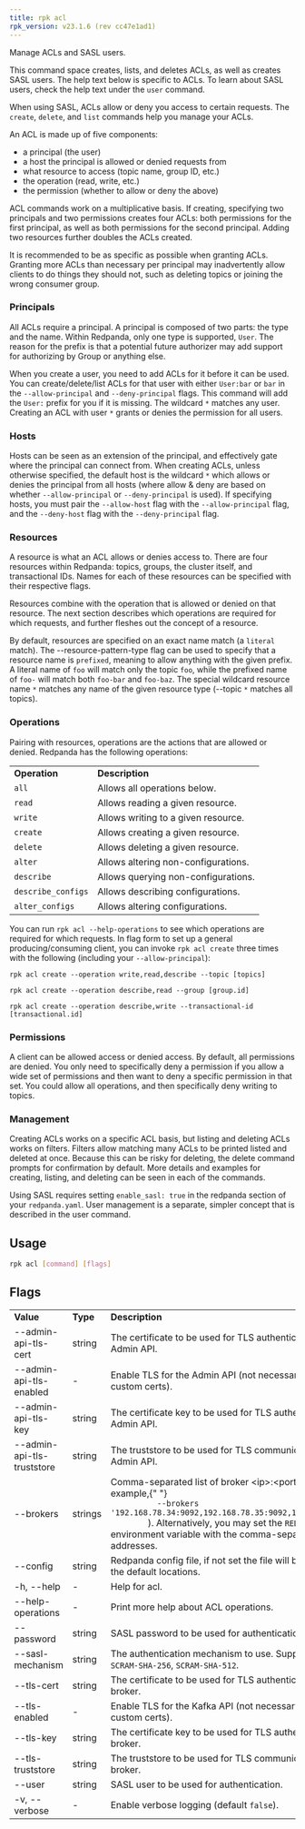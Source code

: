 ```yaml
---
title: rpk acl
rpk_version: v23.1.6 (rev cc47e1ad1)
---
```


<head>
  <meta name="title" content="rpk acl | Redpanda Docs" />
  <meta name="description" content="rpk acl" />
  <link rel="canonical" href="https://docs.redpanda.com/docs/reference/rpk/rpk-acl/" />
</head>


Manage ACLs and SASL users.

This command space creates, lists, and deletes ACLs, as well as creates SASL
users. The help text below is specific to ACLs. To learn about SASL users,
check the help text under the `user` command.

When using SASL, ACLs allow or deny you access to certain requests. The
`create`, `delete`, and `list` commands help you manage your ACLs.

An ACL is made up of five components:

- a principal (the user)
- a host the principal is allowed or denied requests from
- what resource to access (topic name, group ID, etc.)
- the operation (read, write, etc.)
- the permission (whether to allow or deny the above)

ACL commands work on a multiplicative basis. If creating, specifying two
principals and two permissions creates four ACLs: both permissions for the
first principal, as well as both permissions for the second principal. Adding
two resources further doubles the ACLs created.

It is recommended to be as specific as possible when granting ACLs. Granting
more ACLs than necessary per principal may inadvertently allow clients to do
things they should not, such as deleting topics or joining the wrong consumer
group.

<RpAclTip/>

### Principals

All ACLs require a principal. A principal is composed of two parts: the type
and the name. Within Redpanda, only one type is supported, `User`. The reason
for the prefix is that a potential future authorizer may add support for
authorizing by Group or anything else.

When you create a user, you need to add ACLs for it before it can be used. You
can create/delete/list ACLs for that user with either `User:bar` or `bar`
in the `--allow-principal` and `--deny-principal` flags. This command will add the
`User:` prefix for you if it is missing. The wildcard `*` matches any user.
Creating an ACL with user `*` grants or denies the permission for all users.

### Hosts

Hosts can be seen as an extension of the principal, and effectively gate where
the principal can connect from. When creating ACLs, unless otherwise specified,
the default host is the wildcard `*` which allows or denies the principal from
all hosts (where allow & deny are based on whether `--allow-principal` or
`--deny-principal` is used). If specifying hosts, you must pair the `--allow-host`
flag with the `--allow-principal` flag, and the `--deny-host` flag with the
`--deny-principal` flag.

### Resources

A resource is what an ACL allows or denies access to. There are four resources
within Redpanda: topics, groups, the cluster itself, and transactional IDs.
Names for each of these resources can be specified with their respective flags.

Resources combine with the operation that is allowed or denied on that
resource. The next section describes which operations are required for which
requests, and further fleshes out the concept of a resource.

By default, resources are specified on an exact name match (a `literal` match).
The --resource-pattern-type flag can be used to specify that a resource name is
`prefixed`, meaning to allow anything with the given prefix. A literal name of
`foo` will match only the topic `foo`, while the prefixed name of `foo-` will
match both `foo-bar` and `foo-baz`. The special wildcard resource name `*`
matches any name of the given resource type (--topic `*` matches all topics).

### Operations

Pairing with resources, operations are the actions that are allowed or denied.
Redpanda has the following operations:

<table>
  <tbody>
    <tr>
      <td>
        <strong>Operation</strong>
      </td>
      <td>
        <strong>Description</strong>
      </td>
    </tr>
    <tr>
      <td>
        <code>all</code>
      </td>
      <td>Allows all operations below.</td>
    </tr>
    <tr>
      <td>
        <code>read</code>
      </td>
      <td>Allows reading a given resource.</td>
    </tr>
    <tr>
      <td>
        <code>write</code>
      </td>
      <td>Allows writing to a given resource.</td>
    </tr>
    <tr>
      <td>
        <code>create</code>
      </td>
      <td>Allows creating a given resource.</td>
    </tr>
    <tr>
      <td>
        <code>delete</code>
      </td>
      <td>Allows deleting a given resource.</td>
    </tr>
    <tr>
      <td>
        <code>alter</code>
      </td>
      <td>Allows altering non-configurations.</td>
    </tr>
    <tr>
      <td>
        <code>describe</code>
      </td>
      <td>Allows querying non-configurations.</td>
    </tr>
    <tr>
      <td>
        <code>describe_configs</code>
      </td>
      <td>Allows describing configurations.</td>
    </tr>
    <tr>
      <td>
        <code>alter_configs</code>
      </td>
      <td>Allows altering configurations.</td>
    </tr>
  </tbody>
</table>

You can run `rpk acl --help-operations` to see which operations are required for which
requests. In flag form to set up a general producing/consuming client, you can
invoke `rpk acl create` three times with the following (including your
`--allow-principal`):

`rpk acl create --operation write,read,describe --topic [topics] `

`rpk acl create --operation describe,read --group [group.id]`

`rpk acl create --operation describe,write --transactional-id [transactional.id]`

### Permissions

A client can be allowed access or denied access. By default, all permissions
are denied. You only need to specifically deny a permission if you allow a wide
set of permissions and then want to deny a specific permission in that set.
You could allow all operations, and then specifically deny writing to topics.

### Management

Creating ACLs works on a specific ACL basis, but listing and deleting ACLs
works on filters. Filters allow matching many ACLs to be printed listed and
deleted at once. Because this can be risky for deleting, the delete command
prompts for confirmation by default. More details and examples for creating,
listing, and deleting can be seen in each of the commands.

Using SASL requires setting `enable_sasl: true` in the redpanda section of your
`redpanda.yaml`. User management is a separate, simpler concept that is
described in the user command.

## Usage

```bash
rpk acl [command] [flags]
```

## Flags

<table>
  <tbody>
    <tr>
      <td>
        <strong>Value</strong>
      </td>
      <td>
        <strong>Type</strong>
      </td>
      <td>
        <strong>Description</strong>
      </td>
    </tr>
    <tr>
      <td>--admin-api-tls-cert</td>
      <td>string</td>
      <td>
        The certificate to be used for TLS authentication with the Admin API.
      </td>
    </tr>
    <tr>
      <td>--admin-api-tls-enabled</td>
      <td>-</td>
      <td>
        Enable TLS for the Admin API (not necessary if specifying custom certs).
      </td>
    </tr>
    <tr>
      <td>--admin-api-tls-key</td>
      <td>string</td>
      <td>
        The certificate key to be used for TLS authentication with the Admin
        API.
      </td>
    </tr>
    <tr>
      <td>--admin-api-tls-truststore</td>
      <td>string</td>
      <td>
        The truststore to be used for TLS communication with the Admin API.
      </td>
    </tr>
    <tr>
      <td>--brokers</td>
      <td>strings</td>
      <td>
        Comma-separated list of broker &lt;ip&gt;:&lt;port&gt; pairs (for example,{" "}
        <code>
          --brokers '192.168.78.34:9092,192.168.78.35:9092,192.179.23.54:9092'
        </code>
        ). Alternatively, you may set the <code>REDPANDA_BROKERS</code> environment
        variable with the comma-separated list of broker addresses.
      </td>
    </tr>
    <tr>
      <td>--config</td>
      <td>string</td>
      <td>
        Redpanda config file, if not set the file will be searched for in the
        default locations.
      </td>
    </tr>
    <tr>
      <td>-h, --help</td>
      <td>-</td>
      <td>Help for acl.</td>
    </tr>
    <tr>
      <td>--help-operations</td>
      <td>-</td>
      <td>Print more help about ACL operations.</td>
    </tr>
    <tr>
      <td>--password</td>
      <td>string</td>
      <td>SASL password to be used for authentication.</td>
    </tr>
    <tr>
      <td>--sasl-mechanism</td>
      <td>string</td>
      <td>
        The authentication mechanism to use. Supported values:{" "}
        <code>SCRAM-SHA-256</code>, <code>SCRAM-SHA-512</code>.
      </td>
    </tr>
    <tr>
      <td>--tls-cert</td>
      <td>string</td>
      <td>
        The certificate to be used for TLS authentication with the broker.
      </td>
    </tr>
    <tr>
      <td>--tls-enabled</td>
      <td>-</td>
      <td>
        Enable TLS for the Kafka API (not necessary if specifying custom certs).
      </td>
    </tr>
    <tr>
      <td>--tls-key</td>
      <td>string</td>
      <td>
        The certificate key to be used for TLS authentication with the broker.
      </td>
    </tr>
    <tr>
      <td>--tls-truststore</td>
      <td>string</td>
      <td>The truststore to be used for TLS communication with the broker.</td>
    </tr>
    <tr>
      <td>--user</td>
      <td>string</td>
      <td>SASL user to be used for authentication.</td>
    </tr>
    <tr>
      <td>-v, --verbose</td>
      <td>-</td>
      <td>
        Enable verbose logging (default <code>false</code>).
      </td>
    </tr>
  </tbody>
</table>
